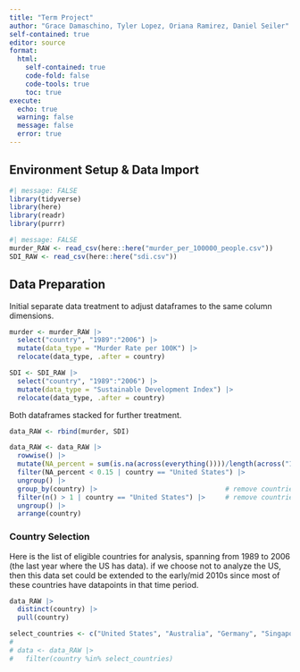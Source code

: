 ```yaml
---
title: "Term Project"
author: "Grace Damaschino, Tyler Lopez, Oriana Ramirez, Daniel Seiler"
self-contained: true
editor: source
format: 
  html:
    self-contained: true
    code-fold: false
    code-tools: true
    toc: true
execute: 
  echo: true
  warning: false
  message: false
  error: true
---
```


## Environment Setup & Data Import

```r
#| message: FALSE
library(tidyverse)
library(here)
library(readr)
library(purrr)
```

```r
#| message: FALSE
murder_RAW <- read_csv(here::here("murder_per_100000_people.csv"))
SDI_RAW <- read_csv(here::here("sdi.csv"))
```

## Data Preparation

Initial separate data treatment to adjust dataframes to the same column dimensions.

```r
murder <- murder_RAW |> 
  select("country", "1989":"2006") |> 
  mutate(data_type = "Murder Rate per 100K") |> 
  relocate(data_type, .after = country)
```

```r
SDI <- SDI_RAW |> 
  select("country", "1989":"2006") |> 
  mutate(data_type = "Sustainable Development Index") |> 
  relocate(data_type, .after = country)
```

Both dataframes stacked for further treatment.

```r
data_RAW <- rbind(murder, SDI)
```

```r
data_RAW <- data_RAW |> 
  rowwise() |> 
  mutate(NA_percent = sum(is.na(across(everything())))/length(across("1989":"2006"))) |>  # Remove all rows with more than 10% NAs
  filter(NA_percent < 0.15 | country == "United States") |>                               # Remove all rows with more than 10% NAs
  ungroup() |> 
  group_by(country) |>                                # remove countries that don't have murder rate and SDI info
  filter(n() > 1 | country == "United States") |>     # remove countries that don't have murder rate and SDI info
  ungroup() |> 
  arrange(country)
```

::: callout-warning
### Country Selection

Here is the list of eligible countries for analysis, spanning from 1989 to 2006 (the last year where the US has data). if we choose not to analyze the US, then this data set could be extended to the early/mid 2010s since most of these countries have datapoints in that time period.

```r
data_RAW |> 
  distinct(country) |> 
  pull(country)
```
:::

```r
select_countries <- c("United States", "Australia", "Germany", "Singapore", "Japan")  # Final list of countries chosen for analysis
# 
# data <- data_RAW |>
#   filter(country %in% select_countries)
```
